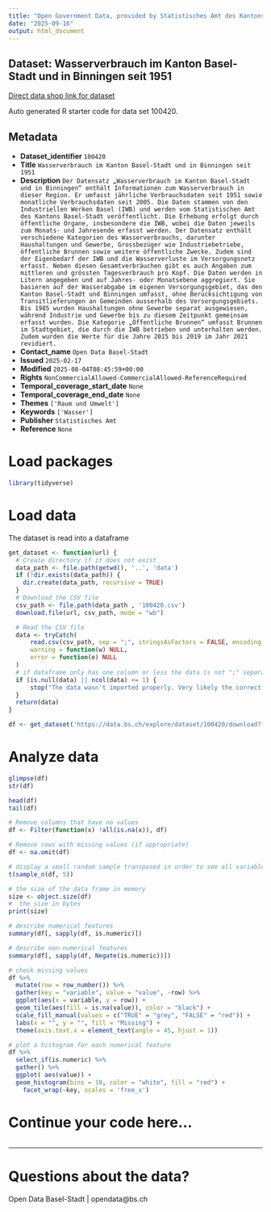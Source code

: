```yaml
---
title: "Open Government Data, provided by Statistisches Amt des Kantons Basel-Stadt - DCC Data Competence Center"
date: "2025-09-16"
output: html_document
---
```


## Dataset: Wasserverbrauch im Kanton Basel-Stadt und in Binningen seit 1951

[Direct data shop link for dataset](https://data.bs.ch/explore/dataset/100420)

Auto generated R starter code for data set 100420.

## Metadata

- **Dataset_identifier** `100420`
- **Title** `Wasserverbrauch im Kanton Basel-Stadt und in Binningen seit 1951`
- **Description** `Der Datensatz „Wasserverbrauch im Kanton Basel-Stadt und in Binningen“ enthält Informationen zum Wasserverbrauch in dieser Region. Er umfasst jährliche Verbrauchsdaten seit 1951 sowie monatliche Verbrauchsdaten seit 2005. Die Daten stammen von den Industriellen Werken Basel (IWB) und werden vom Statistischen Amt des Kantons Basel-Stadt veröffentlicht. Die Erhebung erfolgt durch öffentliche Organe, insbesondere die IWB, wobei die Daten jeweils zum Monats- und Jahresende erfasst werden. Der Datensatz enthält verschiedene Kategorien des Wasserverbrauchs, darunter Haushaltungen und Gewerbe, Grossbezüger wie Industriebetriebe, öffentliche Brunnen sowie weitere öffentliche Zwecke. Zudem sind der Eigenbedarf der IWB und die Wasserverluste im Versorgungsnetz erfasst. Neben diesen Gesamtverbräuchen gibt es auch Angaben zum mittleren und grössten Tagesverbrauch pro Kopf. Die Daten werden in Litern angegeben und auf Jahres- oder Monatsebene aggregiert. Sie basieren auf der Wasserabgabe im eigenen Versorgungsgebiet, das den Kanton Basel-Stadt und Binningen umfasst, ohne Berücksichtigung von Transitlieferungen an Gemeinden ausserhalb des Versorgungsgebiets. Bis 1985 wurden Haushaltungen ohne Gewerbe separat ausgewiesen, während Industrie und Gewerbe bis zu diesem Zeitpunkt gemeinsam erfasst wurden. Die Kategorie „Öffentliche Brunnen“ umfasst Brunnen im Stadtgebiet, die durch die IWB betrieben und unterhalten werden. Zudem wurden die Werte für die Jahre 2015 bis 2019 im Jahr 2021 revidiert.`
- **Contact_name** `Open Data Basel-Stadt`
- **Issued** `2025-02-17`
- **Modified** `2025-08-04T08:45:59+00:00`
- **Rights** `NonCommercialAllowed-CommercialAllowed-ReferenceRequired`
- **Temporal_coverage_start_date** `None`
- **Temporal_coverage_end_date** `None`
- **Themes** `['Raum und Umwelt']`
- **Keywords** `['Wasser']`
- **Publisher** `Statistisches Amt`
- **Reference** `None`


# Load packages

```r

library(tidyverse)
```

# Load data

The dataset is read into a dataframe

```r
get_dataset <- function(url) {
  # Create directory if it does not exist
  data_path <- file.path(getwd(), '..', 'data')
  if (!dir.exists(data_path)) {
    dir.create(data_path, recursive = TRUE)
  }
  # Download the CSV file
  csv_path <- file.path(data_path , '100420.csv')
  download.file(url, csv_path, mode = "wb")

  # Read the CSV file
  data <- tryCatch(
      read.csv(csv_path, sep = ";", stringsAsFactors = FALSE, encoding = "UTF-8"),
      warning = function(w) NULL,
      error = function(e) NULL
  )
  # if dataframe only has one column or less the data is not ";" separated
  if (is.null(data) || ncol(data) <= 1) {
      stop("The data wasn't imported properly. Very likely the correct separator couldn't be found.\nPlease check the dataset manually and adjust the code.")
  }
  return(data)
}
```

```r

df <- get_dataset('https://data.bs.ch/explore/dataset/100420/download?format=csv&timezone=Europe%2FZurich')

```

# Analyze data

```r

glimpse(df)
str(df)

head(df)
tail(df)

```

```r
# Remove columns that have no values
df <- Filter(function(x) !all(is.na(x)), df)

# Remove rows with missing values (if appropriate)
df <- na.omit(df)
```

```r
# display a small random sample transposed in order to see all variables
t(sample_n(df, 5))
```

```r
# the size of the data frame in memory
size <- object.size(df)
#  the size in bytes
print(size)
```

```r
# describe numerical features
summary(df[, sapply(df, is.numeric)])
```

```r
# describe non-numerical features
summary(df[, sapply(df, Negate(is.numeric))])
```

```r
# check missing values
df %>%
  mutate(row = row_number()) %>%
  gather(key = "variable", value = "value", -row) %>%
  ggplot(aes(x = variable, y = row)) +
  geom_tile(aes(fill = is.na(value)), color = "black") +
  scale_fill_manual(values = c("TRUE" = "grey", "FALSE" = "red")) +
  labs(x = "", y = "", fill = "Missing") +
  theme(axis.text.x = element_text(angle = 45, hjust = 1))
```

```r
# plot a histogram for each numerical feature
df %>%
  select_if(is.numeric) %>%
  gather() %>%
  ggplot( aes(value)) +
  geom_histogram(bins = 10, color = "white", fill = "red") +
    facet_wrap(~key, scales = 'free_x')
```

# Continue your code here...

```r

```
------------------------------------------------------------------------

# Questions about the data?

Open Data Basel-Stadt | opendata@bs.ch
